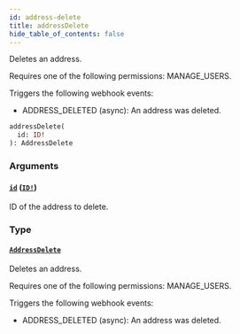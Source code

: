 ```yaml
---
id: address-delete
title: addressDelete
hide_table_of_contents: false
---
```


Deletes an address.

Requires one of the following permissions: MANAGE_USERS.

Triggers the following webhook events:

- ADDRESS_DELETED (async): An address was deleted.

```graphql
addressDelete(
  id: ID!
): AddressDelete
```

### Arguments

#### [`id`](#) ([`ID!`](../../../developer/api-reference/scalars/id))

ID of the address to delete.

### Type

#### [`AddressDelete`](../../../developer/api-reference/objects/address-delete)

Deletes an address.

Requires one of the following permissions: MANAGE_USERS.

Triggers the following webhook events:

- ADDRESS_DELETED (async): An address was deleted.
